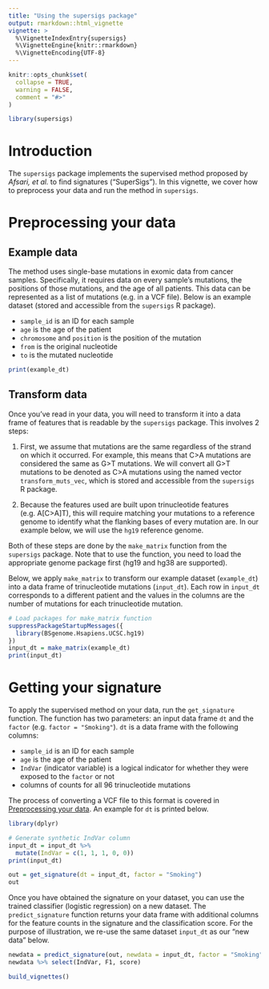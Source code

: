```yaml
---
title: "Using the supersigs package"
output: rmarkdown::html_vignette
vignette: >
  %\VignetteIndexEntry{supersigs}
  %\VignetteEngine{knitr::rmarkdown}
  %\VignetteEncoding{UTF-8}
---
```


```r
knitr::opts_chunk$set(
  collapse = TRUE,
  warning = FALSE,
  comment = "#>"
)
```

```r
library(supersigs)
```

# Introduction

The `supersigs` package implements the supervised method proposed by *Afsari, et al.* to find signatures ("SuperSigs"). In this vignette, we cover how to preprocess your data and run the method in `supersigs`.

# Preprocessing your data

## Example data

The method uses single-base mutations in exomic data from cancer samples. Specifically, it requires data on every sample's mutations, the positions of those mutations, and the age of all patients. This data can be represented as a list of mutations (e.g. in a VCF file). Below is an example dataset (stored and accessible from the `supersigs` R package).

* `sample_id` is an ID for each sample
* `age` is the age of the patient
* `chromosome` and `position` is the position of the mutation
* `from` is the original nucleotide
* `to` is the mutated nucleotide 

```r
print(example_dt)
```

## Transform data

Once you've read in your data, you will need to transform it into a data frame of features that is readable by the `supersigs` package. This involves 2 steps:

1. First, we assume that mutations are the same regardless of the strand on which it occurred. For example, this means that C>A mutations are considered the same as G>T mutations. We will convert all G>T mutations to be denoted as C>A mutations using the named vector `transform_muts_vec`, which is stored and accessible from the `supersigs` R package.

2. Because the features used are built upon trinucleotide features (e.g. A[C>A]T), this will require matching your mutations to a reference genome to identify what the flanking bases of every mutation are. In our example below, we will use the `hg19` reference genome.

Both of these steps are done by the `make_matrix` function from the `supersigs` package. Note that to use the function, you need to load the appropriate genome package first (hg19 and hg38 are supported).

Below, we apply `make_matrix` to transform our example dataset (`example_dt`) into a data frame of trinucleotide mutations (`input_dt`). Each row in `input_dt` corresponds to a different patient and the values in the columns are the number of mutations for each trinucleotide mutation.

```r
# Load packages for make_matrix function
suppressPackageStartupMessages({
  library(BSgenome.Hsapiens.UCSC.hg19)
})
input_dt = make_matrix(example_dt)
print(input_dt)
```

# Getting your signature

To apply the supervised method on your data, run the `get_signature` function. The function has two parameters: an input data frame `dt` and the `factor` (e.g. `factor = "Smoking"`). `dt` is a data frame with the following columns:

* `sample_id` is an ID for each sample
* `age` is the age of the patient
* `IndVar` (indicator variable) is a logical indicator for whether they were exposed to the `factor` or not
* columns of counts for all 96 trinucleotide mutations

The process of converting a VCF file to this format is covered in [Preprocessing your data]. An example for `dt` is printed below.

```r
library(dplyr)

# Generate synthetic IndVar column
input_dt = input_dt %>%
  mutate(IndVar = c(1, 1, 1, 0, 0))
print(input_dt)
```


```r
out = get_signature(dt = input_dt, factor = "Smoking")
out
```

Once you have obtained the signature on your dataset, you can use the trained classifier (logistic regression) on a new dataset. The `predict_signature` function returns your data frame with additional columns for the feature counts in the signature and the classification score. For the purpose of illustration, we re-use the same dataset `input_dt` as our "new data" below. 

```r
newdata = predict_signature(out, newdata = input_dt, factor = "Smoking")
newdata %>% select(IndVar, F1, score)
```

```r
build_vignettes()
```

